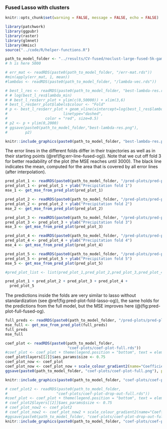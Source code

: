 ### Fused Lasso with clusters

```r
knitr::opts_chunk$set(warning = FALSE, message = FALSE, echo = FALSE)
```


```r
library(patchwork)
library(ggpubr)
library(raster)
library(glmnet)
library(Hmisc)
source("../code/R/helper-functions.R")
```

```r
path_to_model_folder <- "../results/CV-fused/noclust-large-fused-5k-gamma-005/"
# h is here 5000
```

```r
# err_mat <- readRDS(paste0(path_to_model_folder, "/err-mat.rds"))
#min(apply(err_mat, 1, mean))
#lambdas <- readRDS(paste0(path_to_model_folder, "/lambda-vec.rds"))
```

```r
# best_l_res <- readRDS(paste0(path_to_model_folder, "best-lambda-res.rds"))
# # log(best_l_res$lambda_min)
# # best_l_res$err_plot + ylim(c(0,50000)) + xlim(3,6)
# best_l_res$err_plot$labels$colour <- "Fold"
# p <- best_l_res$err_plot + geom_vline(xintercept=log(best_l_res$lambda_min),
#                         linetype="dashed",
#                 color = "red", size=0.5)
# p2 <- p + ylim(0,2000)
# ggsave(paste0(path_to_model_folder,"best-lambda-res.png"),
#        p2)
```

```r
knitr::include_graphics(paste0(path_to_model_folder, "best-lambda-res.png"))
```

The error lines in the different folds differ in their trajectories as well
as in their starting points (\@ref(fig:err-line-fused-og)). Note that we cut off fold 3 for better readability of the plot
(the MSE reaches until 3000). The black line indicates the mean, computed for the area
that is covered by all error lines (after interpolation).

```r
pred_plot_1 <- readRDS(paste0(path_to_model_folder, "/pred-plots/pred-plot-fold-1.rds"))
pred_plot_1 <- pred_plot_1 + ylab("Precipitation fold 1")
mse_1 <- get_mse_from_pred_plot(pred_plot_1)

pred_plot_2 <- readRDS(paste0(path_to_model_folder, "/pred-plots/pred-plot-fold-2.rds"))
pred_plot_2 <- pred_plot_2 + ylab("Precipitation fold 2")
mse_2 <- get_mse_from_pred_plot(pred_plot_2)

pred_plot_3 <- readRDS(paste0(path_to_model_folder, "/pred-plots/pred-plot-fold-3.rds"))
pred_plot_3 <- pred_plot_3 + ylab("Precipitation fold 3")
mse_3 <- get_mse_from_pred_plot(pred_plot_3)

pred_plot_4 <- readRDS(paste0(path_to_model_folder, "/pred-plots/pred-plot-fold-4.rds"))
pred_plot_4 <- pred_plot_4 + ylab("Precipitation fold 4")
mse_4 <- get_mse_from_pred_plot(pred_plot_4)

pred_plot_5 <- readRDS(paste0(path_to_model_folder, "/pred-plots/pred-plot-fold-5.rds"))
pred_plot_5 <- pred_plot_5 + ylab("Precipitation fold 5")
mse_5 <- get_mse_from_pred_plot(pred_plot_5)

#pred_plot_list <- list(pred_plot_1,pred_plot_2,pred_plot_3,pred_plot_4,pred_plot_5)
```
```r
pred_plot_1 + pred_plot_2 + pred_plot_3 + pred_plot_4 +
  pred_plot_5
```
The predictions inside the folds are very similar to lasso without standardization
(see \@ref(fig:pred-plot-fold-lasso-og)), the same holds for the predictions from
the full model, but the MSE improves here (@\ref(fig:pred-plot-full-fused-og).

```r
full_preds <- readRDS(paste0(path_to_model_folder, "/pred-plots/pred-plot-full.rds"))
mse_full <- get_mse_from_pred_plot(full_preds)
full_preds
mse_full
```

```r
coef_plot <- readRDS(paste0(path_to_model_folder,
                            "coef-plots/coef-plot-full.rds"))
#coef_plot <- coef_plot + theme(legend.position = "bottom", text = element_text(size = 8))
coef_plot$layers[[2]]$aes_params$size <- 0.75
coef_plot_now <- coef_plot
coef_plot_now <- coef_plot_now + scale_colour_gradient2(name="Coefficients")
ggsave(paste0(path_to_model_folder, "coef-plots/coef-plot-full.png"), plot = coef_plot_now)
```

```r
knitr::include_graphics(paste0(path_to_model_folder, "coef-plots/coef-plot-full.png"))
```

```r
# coef_plot2 <- readRDS(paste0(path_to_model_folder,
#                      "coef-plots/coef-plot-drop-out-full.rds"))
#coef_plot <- coef_plot + theme(legend.position = "bottom", text = element_text(size = 8))
# coef_plot2$layers[[2]]$aes_params$size <- 0.75
# coef_plot_now2 <- coef_plot2
# coef_plot_now2 <- coef_plot_now2 + scale_colour_gradient2(name="Coefficients")
#ggsave(paste0(path_to_model_folder, "coef-plots/coef-plot-drop-out-full.png"), plot = coef_plot_now2)
knitr::include_graphics(paste0(path_to_model_folder, "coef-plots/coef-plot-drop-out-full.png"))

```




